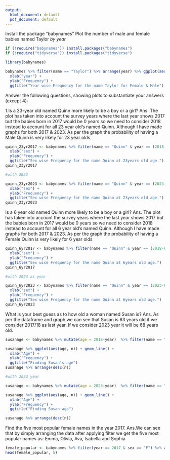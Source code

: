 ```yaml
---
output:
  html_document: default
  pdf_document: default
---
```

Install the package "babynames"
Plot the number of male and female babies named Taylor *by year*

```r
if (!require("babynames")) install.packages("babynames")
if (!require("tidyverse")) install.packages("tidyverse")

library(babynames)

babynames %>% filter(name == "Taylor") %>% arrange(year) %>% ggplot(aes(year, n, color = sex)) + geom_line() +
  xlab("year") +
  ylab("Frequency") +
  ggtitle("Year wise Frequency for the name Taylor for Female & Male")


```
Answer the following questions, showing plots to substantiate your answers (except 4):

1.Is a 23-year old named Quinn more likely to be a boy or a girl?
Ans. The plot has taken into account the survey years where the last year shows 2017 but the babies born in 2017 would be 0 years so we need to consider 2018 instead to account for all 23 year old's named Quinn. Although I have made graphs for both 2017 & 2023. As per the graph the probability of having a Male Quinn is very likely for 23 year olds
```r
quinn_23yr2017 <- babynames %>% filter(name == "Quinn" & year == (2018-23)) %>% select(sex, n) %>% ggplot(aes(sex, n)) + geom_col(fill="green") +
  xlab("sex") +
  ylab("Frequency") +
  ggtitle("Sex wise Frequency for the name Quinn at 23years old age.")
quinn_23yr2017

#with 2023 

quinn_23yr2023 <- babynames %>% filter(name == "Quinn" & year == (2023-23)) %>% select(sex, n) %>% ggplot(aes(sex, n)) + geom_col(fill="blue") + 
  xlab("sex") +
  ylab("Frequency") +
  ggtitle("Sex wise Frequency for the name Quinn at 23years old age.")
quinn_23yr2023

```


Is a 6 year old named Quinn more likely to be a boy or a girl?
Ans. The plot has taken into account the survey years where the last year shows 2017 but the babies born in 2017 would be 0 years so we need to consider 2018 instead to account for all 6 year old's named Quinn. Although I have made graphs for both 2017 & 2023. As per the graph the probability of having a Female Quinn is very likely for 6 year olds
```r
quinn_6yr2017 <- babynames %>% filter(name == "Quinn" & year == (2018-6)) %>% select(sex, n) %>% ggplot(aes(sex, n)) + geom_col(fill="purple") +
  xlab("sex") +
  ylab("Frequency") +
  ggtitle("Sex wise Frequency for the name Quinn at 6years old age.")
quinn_6yr2017

#with 2023 as year 

quinn_6yr2023 <- babynames %>% filter(name == "Quinn" & year == (2023-6)) %>% select(sex, n) %>% ggplot(aes(sex, n)) + geom_col(fill="yellow")  + 
  xlab("sex") +
  ylab("Frequency") +
  ggtitle("Sex wise Frequency for the name Quinn at 6years old age.")
quinn_6yr2023
```


What is your best guess as to how old a woman named Susan is?
Ans. As per the dataframe and graph we can see that Susan is 63 years old if we consider 2017/18 as last year. If we consider 2023 year it will be 68 years old.
```r
susanage <- babynames %>% mutate(age = 2018-year)  %>% filter(name == "Susan" & sex == "F" & age <= 100) %>% arrange(year)

susanage %>% ggplot(aes(age, n)) + geom_line() +
  xlab("Age") +
  ylab("Frequency") +
  ggtitle("Finding Susan's age")
susanage %>% arrange(desc(n))

#with 2023 year

susanage <- babynames %>% mutate(age = 2023-year)  %>% filter(name == "Susan" & sex == "F" & age <= 100) %>% arrange(year)

susanage %>% ggplot(aes(age, n)) + geom_line() +
  xlab("Age") +
  ylab("Frequency") +
  ggtitle("Finding Susan age")

susanage %>% arrange(desc(n))
```
Find the five most popular female names in the year 2017.
Ans.We can see that by simply arranging the data after applying filter we get the five most popular names as: Emma, Olivia, Ava, Isabella and Sophia
```r
female_popular <- babynames %>% filter(year == 2017 & sex == "F") %>% arrange(desc(n))
head(female_popular, 5)
```
